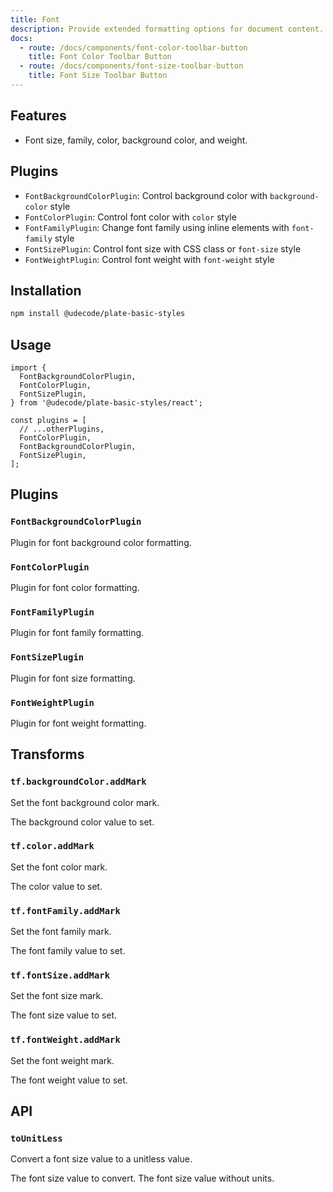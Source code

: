 ```yaml
---
title: Font
description: Provide extended formatting options for document content.
docs:
  - route: /docs/components/font-color-toolbar-button
    title: Font Color Toolbar Button
  - route: /docs/components/font-size-toolbar-button
    title: Font Size Toolbar Button
---
```


<ComponentPreview name="font-demo" />

<PackageInfo>

## Features

- Font size, family, color, background color, and weight.

## Plugins

- `FontBackgroundColorPlugin`: Control background color with `background-color` style
- `FontColorPlugin`: Control font color with `color` style
- `FontFamilyPlugin`: Change font family using inline elements with `font-family` style
- `FontSizePlugin`: Control font size with CSS class or `font-size` style
- `FontWeightPlugin`: Control font weight with `font-weight` style

</PackageInfo>

## Installation

```bash
npm install @udecode/plate-basic-styles
```

## Usage

```tsx
import {
  FontBackgroundColorPlugin,
  FontColorPlugin,
  FontSizePlugin,
} from '@udecode/plate-basic-styles/react';

const plugins = [
  // ...otherPlugins,
  FontColorPlugin,
  FontBackgroundColorPlugin,
  FontSizePlugin,
];
```

## Plugins

### `FontBackgroundColorPlugin`

Plugin for font background color formatting.

### `FontColorPlugin`

Plugin for font color formatting.

### `FontFamilyPlugin`

Plugin for font family formatting.

### `FontSizePlugin`

Plugin for font size formatting.

### `FontWeightPlugin`

Plugin for font weight formatting.

## Transforms

### `tf.backgroundColor.addMark`

Set the font background color mark.

<API name="tf.backgroundColor.addMark">
<APIParameters>
  <APIItem name="value" type="string">
    The background color value to set.
  </APIItem>
</APIParameters>
</API>

### `tf.color.addMark`

Set the font color mark.

<API name="tf.color.addMark">
<APIParameters>
  <APIItem name="value" type="string">
    The color value to set.
  </APIItem>
</APIParameters>
</API>

### `tf.fontFamily.addMark`

Set the font family mark.

<API name="tf.fontFamily.addMark">
<APIParameters>
  <APIItem name="value" type="string">
    The font family value to set.
  </APIItem>
</APIParameters>
</API>

### `tf.fontSize.addMark`

Set the font size mark.

<API name="tf.fontSize.addMark">
<APIParameters>
  <APIItem name="value" type="string">
    The font size value to set.
  </APIItem>
</APIParameters>
</API>

### `tf.fontWeight.addMark`

Set the font weight mark.

<API name="tf.fontWeight.addMark">
<APIParameters>
  <APIItem name="value" type="string">
    The font weight value to set.
  </APIItem>
</APIParameters>
</API>

## API

### `toUnitLess`

Convert a font size value to a unitless value.

<API name="toUnitLess">
<APIParameters>
  <APIItem name="fontSize" type="string">
    The font size value to convert.
  </APIItem>
</APIParameters>

<APIReturns type="string">
  The font size value without units.
</APIReturns>
</API>

